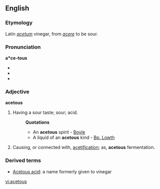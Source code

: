 ==English==

===Etymology===
Latin ''[[acetum]]'' vinegar, from ''[[acere]]'' to be sour.

===Pronunciation===
'''a*ce-tous'''
*{{IPA|/'æ.sɪ.təs/, /ə'si.təs/}}
*{{audio|en-us-acetous-1.ogg|Audio (US), variation 1}}
*{{audio|en-us-acetous-2.ogg|Audio (US), variation 2}}

===Adjective===
'''acetous'''

# Having a sour taste; sour; acid.
#:'''Quotations'''
#:*An '''acetous''' spirit - [[Boyle]]
#:*A liquid of an '''acetous''' kind - [[Bp. Lowth]]
# Causing, or connected with, [[acetification]]; as, '''acetous''' fermentation.

===Derived terms===
*[[Acetous acid]]: a name formerly given to vinegar

[[vi:acetous]]